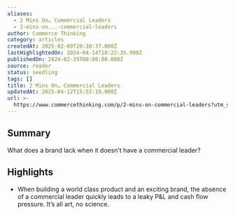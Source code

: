 ```yaml
---
aliases:
  - 2 Mins On… Commercial Leaders
  - 2-mins-on...-commercial-leaders
author: Commerce Thinking
category: articles
createdAt: 2025-02-09T20:38:37.000Z
lastHighlightedOn: 2024-04-14T18:22:35.998Z
publishedOn: 2024-02-29T00:00:00.000Z
source: reader
status: seedling
tags: []
title: 2 Mins On… Commercial Leaders
updatedAt: 2025-04-12T15:55:19.000Z
url: >-
  https://www.commercethinking.com/p/2-mins-on-commercial-leaders?utm_source=post-email-title&publication_id=1474159&post_id=142092623&utm_campaign=email-post-title&isFreemail=true&r=31t9d7&triedRedirect=true&utm_medium=email
---
```

## Summary

What does a brand lack when it doesn’t have a commercial leader?

## Highlights

- When building a world class product and an exciting brand, the absence of a commercial leader quickly leads to a leaky P&L and cash flow pressure. It’s all art, no science.
